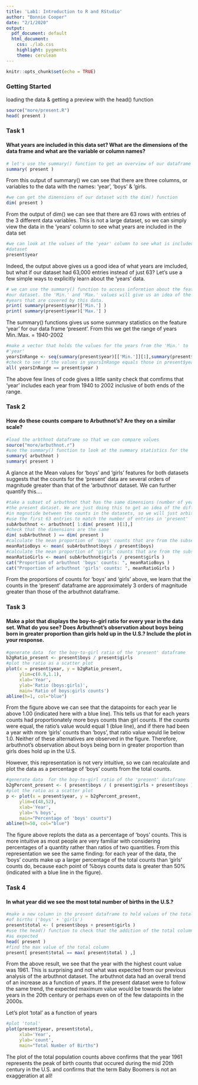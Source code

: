 ```yaml
---
title: 'Lab1: Introduction to R and RStudio'
author: "Bonnie Cooper"
date: "2/1/2020"
output:
  pdf_document: default
  html_document:
    css: ./lab.css
    highlight: pygments
    theme: cerulean
---
```


```r
knitr::opts_chunk$set(echo = TRUE)
```

### Getting Started 

loading the data & getting a preview with the head() function

```r
source("more/present.R")
head( present )
```

### Task 1
#### What years are included in this data set? What are the dimensions of the data frame and what are the variable or column names?
    
```r
# let's use the summary() function to get an overview of our dataframe
summary( present )
```
    
From this output of summary() we can see that there are three columns, or variables to the data with the names: 'year', 'boys' & 'girls.

```r
#we can get the dimensions of our dataset with the dim() function
dim( present )
```

From the output of dim() we can see that there are 63 rows with entries of the 3 different data variables.
This is not a large dataset, so we can simply view the data in the 'years' column to see what years are included in the data set

```r
#we can look at the values of the 'year' column to see what is includedin the 
#dataset
present$year
```

Indeed, the output above gives us a good idea of what years are imcluded, but what if our dataset had 63,000 entries instead of just 63?
Let's use a few simple ways to explicitly learn about the 'years' data.

```r
# we can use the summary() function to access informtion about the features of 
#our dataset. the 'Min.' and 'Max.' values will give us an idea of the range or 
#years that are covered by this data.
print( summary(present$year)['Min.'] )
print( summary(present$year)['Max.'] )
```

The summary() functions gives us some summary statistics on the feature 'year' for our data frame 'present'. From this we get the range of years Min.:Max. = 1940-2002

```r
#make a vector that holds the values for the years from the 'Min.' to 'Max.' of 
#'year'
yearsInRange <- seq(summary(present$year)[['Min.']][1],summary(present$year)[['Max.']][1],by=1)
#check to see if the values in yearsInRange equals those in present$years
all( yearsInRange == present$year )
```

The above few lines of code gives a little sanity check that comfirms that 'year' includes each year from 1940 to 2002 inclusive of both ends of the range.


### Task 2
#### How do these counts compare to Arbuthnot's? Are they on a similar scale?

```r
#load the arbthnot dataframe so that we can compare values
source("more/arbuthnot.r")
#use the summary() function to look at the summary statistics for the 'boys' and #'girls' counts data.
summary( arbuthnot )
summary( present )
```

A glance at the Mean values for 'boys' and 'girls' features for both datasets suggests that the counts for the 'present' data are several orders of magnitude greater than that of the 'arbuthnot' dataset.
We can further quantify this....

```r
#take a subset of arbuthnot that has the same dimensions (number of years) as 
#the present dataset. We are just doing this to get an idea of the differences 
#in magnutide between the counts in the datasets, so we will just arbitrarily 
#use the first 63 entries to match the number of entries in 'present'
subArbuthnot <- arbuthnot[ 1:dim( present )[1],]
#check that the dimensions are the same
dim( subArbuthnot ) == dim( present )
#calculate the mean proportion of 'boys' counts that are from the subset of the #'arbuthnot' dataset 
meanRatioBoys <- mean( subArbuthnot$boys / present$boys)
#calculate the mean proportion of 'girls' counts that are from the subset of the #'arbuthnot' dataset
meanRatioGirls <- mean( subArbuthnot$girls / present$girls )
cat("Proportion of arbuthnot 'boys' counts: ", meanRatioBoys )
cat("Proportion of arbuthnot 'girls' counts: ", meanRatioGirls )
```

From the proportions of counts for 'boys' and 'girls' above, we learn that the counts in the 'present' dataframe are approximately 3 orders of magnitude greater than those of the arbuthnot dataframe.


### Task 3
#### Make a plot that displays the boy-to-girl ratio for every year in the data set. What do you see? Does Arbuthnot's observation about boys being born in greater proportion than girls hold up in the U.S.? Include the plot in your response.


```r
#generate data  for the boy-to-girl ratio of the 'present' dataframe
b2gRatio_present <- present$boys / present$girls
#plot the ratio as a scatter plot
plot(x = present$year, y = b2gRatio_present,
     ylim=c(0.9,1.1),
     xlab='Year',
     ylab='Ratio (boys:girls)',
     main='Ratio of boys:girls counts')
abline(h=1, col="blue")
```

From the figure above we can see that the datapoints for each year lie above 1.00 (indicated here with a blue line). This tells us that for each years counts had proportionately more boys counts than girl counts. If the counts were equal, the ratio's value would equal 1 (blue line), and if there had been a year with more 'girls' counts than 'boys', that ratio value would lie below 1.0. Neither of these alternatives are observed in the figure. Therefore, arbuthnot's observation about boys being born in greater proportion than girls does hold up in the U.S.

However, this representation is not very intuitive, so we can recalculate and plot the data as a percentage of 'boys' counts from the total counts.

```r
#generate data  for the boy-to-girl ratio of the 'present' dataframe
b2gPercent_present <- ( present$boys / ( present$girls + present$boys ) )*100
#plot the ratio as a scatter plot
p <- plot(x = present$year, y = b2gPercent_present,
     ylim=c(48,52),
     xlab='Year',
     ylab='% boys',
     main="Percentage of 'boys' counts")
abline(h=50, col="blue")

```

The figure above replots the data as a percentage of 'boys' counts. This is more intuitive as most people are very familiar with considering percentages of a quantity rather than ratios of two quantities.
From this representation we see the same finding: for each year of the data, the 'boys' counts make up a larger percentage of the total counts than 'girls' counts do, because each point of %boys counts data is greater than 50% (indicated with a blue line in the figure).



### Task 4
#### In what year did we see the most total number of births in the U.S.? 

```r
#make a new column in the present dataframe to hold values of the total number 
#of births ('boys' + 'girls')
present$total <- ( present$boys + present$girls )
#use the head() function to check that the addition of the total column worked 
#as expected
head( present )
#find the max value of the total column
present[ present$total == max( present$total ) ,]
```

From the above result, we see that the year with the highest count value was 1961.
This is surprising and not what was expected from our previous analysis of the arbuthnot dataset. The arbuthnot data had an overall trend of an increase as a function of years. If the present dataset were to follow the same trend, the expected maximum value would be towards the later years in the 20th century or perhaps even on of the few datapoints in the 2000s.

Let's plot 'total' as a function of years

```r
#plot 'total'
plot(present$year, present$total,
     xlab='Year',
     ylab='count',
     main="Total Number of Births")
```

The plot of the total population counts above confirms that the year 1961 represents the peak of birth counts that occured during the mid 20th century in the U.S. and confirms that the term Baby Boomers is not an exaggeration at all!



